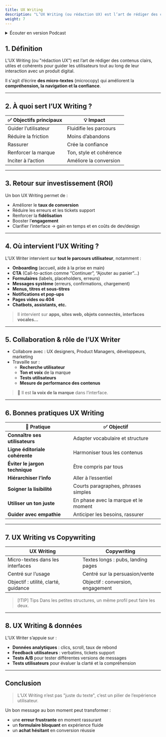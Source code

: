 ```yaml
---
title: UX Writing
description: "L’UX Writing (ou rédaction UX) est l’art de rédiger des contenus clairs, utiles et cohérents pour guider les utilisateurs tout au long de leur interaction avec un produit digital."
weight: 7
---
```



<details>
    <summary>Écouter en version Podcast</summary>
> [!INFO] Information
> Disponible en podcast audio. (Généré par IA avec NoteBook LM by Google)
>
> <br />
> [En savoir plus](/fr/why-ai-podcast)

<SrtPlayer
  client:only="react"
  audioSrc="/podcasts/ux-writing.mp3"
  srtUrl="/podcasts/ux-writing.srt"
/>
</details>

## 1. Définition

L’UX Writing (ou "rédaction UX") est l’art de rédiger des contenus clairs, utiles et cohérents pour guider les utilisateurs tout au long de leur interaction avec un produit digital.

Il s'agit d’écrire **des micro-textes** (microcopy) qui améliorent la **compréhension, la navigation et la confiance**.

---

## 2. À quoi sert l’UX Writing ?

| ✅ Objectifs principaux | 💡 Impact               |
| ----------------------- | ----------------------- |
| Guider l’utilisateur    | Fluidifie les parcours  |
| Réduire la friction     | Moins d’abandons        |
| Rassurer                | Crée la confiance       |
| Renforcer la marque     | Ton, style et cohérence |
| Inciter à l’action      | Améliore la conversion  |

---

## 3. Retour sur investissement (ROI)

Un bon UX Writing permet de :

- Améliorer le **taux de conversion**
- Réduire les erreurs et les tickets support
- Renforcer la **fidélisation**
- Booster l’**engagement**
- Clarifier l’interface → gain en temps et en coûts de dev/design

---

## 4. Où intervient l’UX Writing ?

L’UX Writer intervient sur **tout le parcours utilisateur**, notamment :

- **Onboarding** (accueil, aide à la prise en main)
- **CTA** (Call-to-action comme “Continuer”, “Ajouter au panier”…)
- **Formulaires** (labels, placeholders, erreurs)
- **Messages système** (erreurs, confirmations, chargement)
- **Menus, titres et sous-titres**
- **Notifications et pop-ups**
- **Pages vides ou 404**
- **Chatbots, assistants, etc.**

> Il intervient sur **apps, sites web, objets connectés, interfaces vocales…**

---

## 5. Collaboration & rôle de l’UX Writer

- Collabore avec : UX designers, Product Managers, développeurs, marketing
- Travaille sur :
  - **Recherche utilisateur**
  - **Ton et voix** de la marque
  - **Tests utilisateurs**
  - **Mesure de performance des contenus**

> 🎯 Il est **la voix de la marque** dans l’interface.

---

## 6. Bonnes pratiques UX Writing

| 📝 Pratique                    | ✅ Objectif                          |
| ------------------------------ | ------------------------------------ |
| **Connaître ses utilisateurs** | Adapter vocabulaire et structure     |
| **Ligne éditoriale cohérente** | Harmoniser tous les contenus         |
| **Éviter le jargon technique** | Être compris par tous                |
| **Hiérarchiser l’info**        | Aller à l’essentiel                  |
| **Soigner la lisibilité**      | Courts paragraphes, phrases simples  |
| **Utiliser un ton juste**      | En phase avec la marque et le moment |
| **Guider avec empathie**       | Anticiper les besoins, rassurer      |

---

## 7. UX Writing vs Copywriting

| UX Writing                           | Copywriting                        |
| ------------------------------------ | ---------------------------------- |
| Micro-textes dans les interfaces     | Textes longs : pubs, landing pages |
| Centré sur l’usage                   | Centré sur la persuasion/vente     |
| Objectif : utilité, clarté, guidance | Objectif : conversion, engagement  |

> [!TIP] Tips
> Dans les petites structures, un même profil peut faire les deux.

---

## 8. UX Writing & données

L’UX Writer s’appuie sur :

- **Données analytiques** : clics, scroll, taux de rebond
- **Feedback utilisateurs** : verbatims, tickets support
- **Tests A/B** pour tester différentes versions de messages
- **Tests utilisateurs** pour évaluer la clarté et la compréhension

---

## Conclusion

> L’UX Writing n’est pas "juste du texte", c’est un pilier de l’expérience utilisateur.

Un bon message au bon moment peut transformer :

- une **erreur frustrante** en moment rassurant
- un **formulaire bloquant** en expérience fluide
- un **achat hésitant** en conversion réussie
